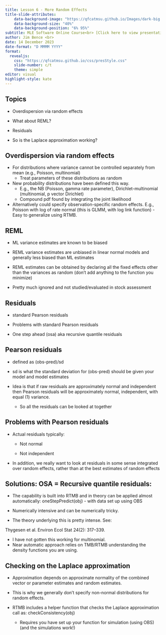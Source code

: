```yaml
---
title: Lesson 6 - More Random Effects 
title-slide-attributes:
    data-background-image: "https://qfcatmsu.github.io/Images/dark-big.png"  
    data-background-size: "40%"
    data-background-position: "6% 95%"
subtitle: MLE Software Online Course<br> [Click here to view presentation online](https://qfcatmsu.github.io/MLE-Software/lesson6/MLE_lec6.html){style="position:absolute;top:40%;left:35%;font-size:20px;"}
author: Jim Bence <br>
date: 14 December 2023
date-format: "D MMMM YYYY"
format: 
  revealjs:
    css: "https://qfcatmsu.github.io/css/presStyle.css"
    slide-number: c/t  
    theme: simple 
editor: visual
highlight-style: kate
---
```


## Topics

-   Overdispersion via random effects

-   What about REML?

-   Residuals

-   So is the Laplace approximation working?

## Overdispersion via random effects

-   For distributions where variance cannot be controlled separately from mean (e.g., Poisson, multinomial)
    -   Treat parameters of these distributions as random
-   New probability distributions have been defined this way.
    -   E.g., the NB (Poisson, gamma rate parameter), Dirichlet-multinomial (multinomial, p vector Dirichlet)
    -   Compound pdf found by integrating the joint likelihood
-   Alternatively could specify observation-specific random effects. E.g., Poisson with log of rate normal (this is GLMM, with log link function) - Easy to generalize using RTMB.

## REML

-   ML variance estimates are known to be biased

-   REML variance estimates are unbiased in linear normal models and generally less biased than ML estimates

-   REML estimates can be obtained by declaring all the fixed effects other than the variances as random (don't add anything to the function you minimize)

-   Pretty much ignored and not studied/evaluated in stock assessment

## Residuals

-   standard Pearson residuals

-   Problems with standard Pearson residuals

-   One step ahead (osa) aka recursive quantile residuals

## Pearson residuals

-   defined as (obs-pred)/sd

-   sd is what the standard deviation for (obs-pred) should be given your model and model estimates

-   Idea is that if raw residuals are approximately normal and independent then Pearson residuals will be approximately normal, independent, with equal (1) variance.

    -   So all the residuals can be looked at together

## Problems with Pearson residuals

-   Actual residuals typically:

    -   Not normal

    -   Not independent

-   In addition, we really want to look at residuals in some sense integrated over random effects, rather than at the best estimates of random effects

## Solutions: OSA = Recursive quantile residuals:  

-   The capability is built into RTMB and in theory can be applied almost automatically: oneStepPredict(obj) - with data set up using OBS

-   Numerically intensive and can be numerically tricky.

-   The theory underlying this is pretty intense. See:

Thygesen et al. Environ Ecol Stat 24(2): 317--339.

-   I have not gotten this working for multinomial.
-   Near automatic approach relies on TMB/RTMB understanding the density functions you are using.

## Checking on the Laplace approximation

-   Approximation depends on approximate normality of the combined vector or parameter estimates and random estimates.

-   This is why we generally don't specify non-normal distributions for random effects.

-   RTMB includes a helper function that checks the Laplace approximation call as: checkConsistency(obj)

    -   Requires you have set up your function for simulation (using OBS) (and the simulations work!)
